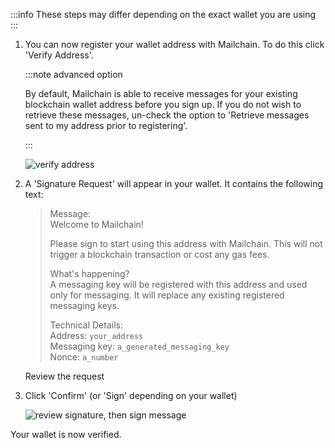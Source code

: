 :::info
These steps may differ depending on the exact wallet you are using
:::

1.  You can now register your wallet address with Mailchain.
    To do this click 'Verify Address'.

    :::note advanced option

    By default, Mailchain is able to receive messages for your existing blockchain wallet address before you sign up. If you do not wish to retrieve these messages, un-check the option to 'Retrieve messages sent to my address prior to registering'.

    :::

    <img
    	className="guides-image"
    	alt="verify address"
    	src="/img/user/guides/getting-started/img-register-a-wallet/verify-address-walletconnect.png"
    />

1.  A 'Signature Request' will appear in your wallet. It contains the following text:

    > Message: <br />
    > Welcome to Mailchain! <br />
    >
    > Please sign to start using this address with Mailchain. This will not trigger a blockchain transaction or cost any gas fees. <br />
    >
    > What's happening? <br />
    > A messaging key will be registered with this address and used only for messaging. It will replace any existing registered messaging keys. <br />
    >
    > Technical Details: <br />
    > Address: `your_address` <br />
    > Messaging key: `a_generated_messaging_key` <br />
    > Nonce: `a_number`

    Review the request

1.  Click 'Confirm' (or 'Sign' depending on your wallet)

    <img
    	className="guides-image"
    	alt="review signature, then sign message"
    	src="/img/user/guides/getting-started/img-register-a-wallet/review-then-sign-walletconnect.png"
    />

Your wallet is now verified.
